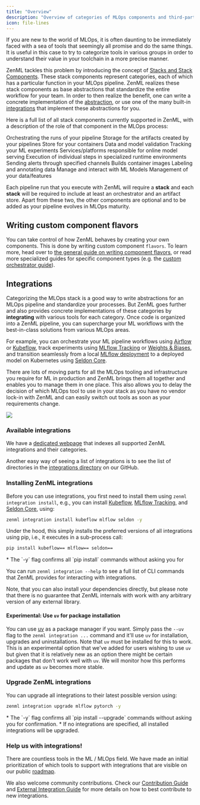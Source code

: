 ```yaml
---
title: "Overview"
description: "Overview of categories of MLOps components and third-party integrations."
icon: file-lines
---
```


If you are new to the world of MLOps, it is often daunting to be immediately faced with a sea of tools that seemingly all promise and do the same things. It is useful in this case to try to categorize tools in various groups in order to understand their value in your toolchain in a more precise manner.

ZenML tackles this problem by introducing the concept of [Stacks and Stack Components](/user-guide/guides/production-guide/understand-stacks). These stack components represent categories, each of which has a particular function in your MLOps pipeline. ZenML realizes these stack components as base abstractions that standardize the entire workflow for your team. In order to then realize the benefit, one can write a concrete implementation of the [abstraction](/versions/0.66.0/how-to/stack-deployment/implement-a-custom-stack-component), or use one of the many built-in [integrations](/stack-components/component-guide) that implement these abstractions for you.

Here is a full list of all stack components currently supported in ZenML, with a description of the role of that component in the MLOps process:

<CardGroup cols={3}>
<Card title="Orchestrator" icon="sitemap" href="/stack-components/orchestrators">
 Orchestrating the runs of your pipeline
 </Card>
 <Card title="Artifact Store" icon="box-archive" href="/stack-components/artifact-stores">
  Storage for the artifacts created by your pipelines
  </Card>
  <Card title="Container Registry" icon="docker" href="/stack-components/container-registries">
   Store for your containers
   </Card>
  <Card title="Data Validator" icon="check-double" href="/stack-components/data-validators">
  Data and model validation
  </Card>
  <Card title="Experiment Tracker" icon="flask" href="/stack-components/experiment-trackers">
  Tracking your ML experiments
  </Card> <Card title="Model Deployer" icon="rocket" href="/stack-components/model-deployers">
  Services/platforms responsible for online model serving
  </Card>
  <Card title="Step Operator" icon="gear" href="/stack-components/step-operators">
  Execution of individual steps in specialized runtime environments
  </Card>
  <Card title="Alerter" icon="bell" href="/stack-components/alerters">
   Sending alerts through specified channels
  </Card> <Card title="Image Builder" icon="image" href="/stack-components/image-builders">
  Builds container images
  </Card> <Card title="Annotator" icon="tags" href="/stack-components/annotators">
  Labeling and annotating data
  </Card>
  <Card title="Model Registry" icon="database" href="/stack-components/model-registries">
  Manage and interact with ML Models
  </Card>
   <Card title="Feature Store" icon="layer-group" href="/stack-components/feature-stores">
   Management of your data/features
    </Card>
</CardGroup>

Each pipeline run that you execute with ZenML will require a **stack** and each **stack** will be required to include at least an orchestrator and an artifact store. Apart from these two, the other components are optional and to be added as your pipeline evolves in MLOps maturity.

## Writing custom component flavors

You can take control of how ZenML behaves by creating your own components. This is done by writing custom component `flavors`. To learn more, head over to [the general guide on writing component flavors](/versions/0.66.0/how-to/stack-deployment/implement-a-custom-stack-component), or read more specialized guides for specific component types (e.g. the [custom orchestrator guide](/stack-components/orchestrators/custom)).

## Integrations

Categorizing the MLOps stack is a good way to write abstractions for an MLOps pipeline and standardize your processes. But ZenML goes further and also provides concrete implementations of these categories by **integrating** with various tools for each category. Once code is organized into a ZenML pipeline, you can supercharge your ML workflows with the best-in-class solutions from various MLOps areas.

For example, you can orchestrate your ML pipeline workflows using [Airflow](/stack-components/orchestrators/airflow) or [Kubeflow](/stack-components/orchestrators/kubeflow), track experiments using [MLflow Tracking](/stack-components/experiment-trackers/mlflow) or [Weights & Biases](/stack-components/experiment-trackers/wandb), and transition seamlessly from a local [MLflow deployment](/stack-components/model-deployers/mlflow) to a deployed model on Kubernetes using [Seldon Core](/stack-components/model-deployers/seldon).

There are lots of moving parts for all the MLOps tooling and infrastructure you require for ML in production and ZenML brings them all together and enables you to manage them in one place. This also allows you to delay the decision of which MLOps tool to use in your stack as you have no vendor lock-in with ZenML and can easily switch out tools as soon as your requirements change.

<Frame caption="ZenML is the glue">
  <img src="/_assets/stack-components/stack-components-1.avif"/>
</Frame>


### Available integrations

We have a [dedicated webpage](https://zenml.io/integrations) that indexes all supported ZenML integrations and their categories.

Another easy way of seeing a list of integrations is to see the list of directories in the [integrations directory](https://github.com/zenml-io/zenml/tree/main/src/zenml/integrations) on our GitHub.

### Installing ZenML integrations

Before you can use integrations, you first need to install them using `zenml integration install`, e.g., you can install [Kubeflow](/stack-components/orchestrators/kubeflow), [MLflow Tracking](/stack-components/experiment-trackers/mlflow), and [Seldon Core](/stack-components/model-deployers/seldon), using:

```bash
zenml integration install kubeflow mlflow seldon -y
```

Under the hood, this simply installs the preferred versions of all integrations using pip, i.e., it executes in a sub-process call:

```bash
pip install kubeflow== mlflow== seldon==
```

<Info>
* The `-y` flag confirms all `pip install` commands without asking you for

You can run `zenml integration --help` to see a full list of CLI commands that ZenML provides for interacting with integrations.
</Info>

Note, that you can also install your dependencies directly, but please note that there is no guarantee that ZenML internals with work with any arbitrary version of any external library.

#### Experimental: Use `uv` for package installation

You can use [uv](https://github.com/astral-sh/uv) as a package manager if you want. Simply pass the `--uv` flag to the `zenml integration ...` command and it'll use `uv` for installation, upgrades and uninstallations. Note that `uv` must be installed for this to work. This is an experimental option that we've added for users wishing to use `uv` but given that it is relatively new as an option there might be certain packages that don't work well with `uv`. We will monitor how this performs and update as `uv` becomes more stable.

### Upgrade ZenML integrations

You can upgrade all integrations to their latest possible version using:

```bash
zenml integration upgrade mlflow pytorch -y
```

<Info>
* The `-y` flag confirms all `pip install --upgrade` commands without asking you for confirmation.
* If no integrations are specified, all installed integrations will be upgraded.
</Info>

### Help us with integrations!

There are countless tools in the ML / MLOps field. We have made an initial prioritization of which tools to support with integrations that are visible on our public [roadmap](https://zenml.io/roadmap).

We also welcome community contributions. Check our [Contribution Guide](https://github.com/zenml-io/zenml/blob/main/CONTRIBUTING.md) and [External Integration Guide](https://github.com/zenml-io/zenml/blob/main/src/zenml/integrations/README.md) for more details on how to best contribute to new integrations.

